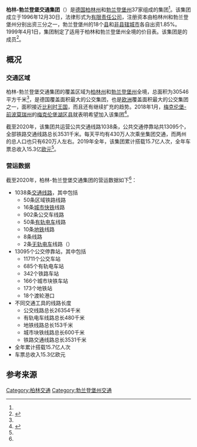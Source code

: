 {{noteTA|G1=德国地名|G2=Landkreis|G3=单位|G4=交通}}
{{Infobox company
 | name             = 柏林-勃兰登堡交通集团<br><small>{{lang|de|Verkehrsverbund Berlin-Brandenburg}}</small>
 | logo             = Verkehrsverbund Berlin-Brandenburg Logo.svg
 | type             = [[有限责任公司_(德国)|有限责任公司]]
 | foundation         = 1996年12月30日
 | location_city       = [[柏林|柏林]]
 | location_country     = {{GER}}
 | area_served        = [[柏林州|柏林州]]和[[勃兰登堡州|勃兰登堡州]]
 | key_people         = Susanne Henckel（总经理）<ref name="Susanne">{{cite web |url=https://www.vbb.de/search/press/vbb-aufsichtsrat-designiert-susanne-henckel-zur-nachfolgerin-von-vbb-geschaftsfuhrer-hans-werner-franz |title=VBB-Aufsichtsrat designiert Susanne Henckel zur Nachfolgerin von VBB-Geschäftsführer Hans-Werner Franz |publisher=vbb.de |date=2013-12-05 |language=de }}</ref>
 | services          = [[大众运输|大众运输]]
 | revenue           = 15.3亿欧元（2019年全年）<ref name="zahlen">{{cite web |url=https://www.vbb.de/media/download/1428 |title=Die wichtigsten Kennzahlen im Verkehrsverbund Berlin-Brandenburg |publisher=vbb.de |date=2020-05-31 |format=PDF |language=de |access-date=2021-01-20 |archive-date=2021-01-20 |archive-url=https://web.archive.org/web/20210120154450/https://www.vbb.de/media/download/1428 |dead-url=no }}</ref>
 | owner            = 以下股东各出资三分之一<br><small>柏林市政府<br>勃兰登堡州政府<br>勃兰登堡州下辖18[[县_(德国)|县]]和[[非县辖城市|非县辖城市]]政府</small>
 | num_employees       = 100人左右<br>成员公司员工总数25583人<ref name="zahlen"/>
 | homepage          = {{URL|www.VBB.de}}
}}
'''柏林-勃兰登堡交通集团'''（{{lang-de|Verkehrsverbund Berlin-Brandenburg, VBB}}）是[[德国|德国]][[柏林州|柏林州]]和[[勃兰登堡州|勃兰登堡州]]37家{{link-en|公共交通机构|Transportation authority}}组成的集团<ref name="zahlen"/>。该集团成立于1996年12月30日，法律形式为[[有限责任公司_(德国)|有限责任公司]]，注册资本由柏林州和勃兰登堡州分别出资三分之一，勃兰登堡州的18个[[县_(德国)|县]]和[[非县辖城市|非县辖城市]]各自出资1.85%。1999年4月1日，集团制定了适用于柏林和勃兰登堡州全境的价目表。该集团是{{link-de|德国公交公司联盟|Verband Deutscher Verkehrsunternehmen}}的成员<ref name="zughalt">{{cite web |first=Stefan |last=Hennigfeld |url=http://www.zughalt.de/2018/01/vbb-kehrt-in-den-vdv-zurueck/ |title=VBB kehrt in den VDV zurück |publisher=Eisenbahnjournal Zughalt |date=2018-01-22 |language=de |access-date=2021-01-20 |archive-date=2020-11-05 |archive-url=https://web.archive.org/web/20201105151057/http://www.zughalt.de/2018/01/vbb-kehrt-in-den-vdv-zurueck/ |dead-url=no }}</ref>。

== 概况 ==
=== 交通区域 ===
柏林-勃兰登堡交通集团的覆盖区域为[[柏林州|柏林州]]和[[勃兰登堡州|勃兰登堡州]]全境，总面积为30546平方千米<ref name="zahlen"/>，是德国覆盖面积最大的公交集团，也是[[欧洲|欧洲]]覆盖面积最大的公交集团之一，面积接近[[比利时王国|比利时王国]]，而且还有继续扩充的趋势。2018年1月，[[梅克伦堡-前波莫瑞州|梅克伦堡-前波莫瑞州]]的[[梅克伦堡湖区县|梅克伦堡湖区县]]就表明希望加入该集团<ref name="meckpom">{{cite web |first=Stefan |last=Hennigfeld |url=http://www.zughalt.de/2018/01/meckpom-landkreis-will-vbb-beitreten/ |title=MeckPom: Landkreis will VBB beitreten |publisher=Eisenbahnjournal Zughalt |date=2018-01-26 |language=de |access-date=2021-01-20 |archive-date=2020-09-29 |archive-url=https://web.archive.org/web/20200929092634/http://www.zughalt.de/2018/01/meckpom-landkreis-will-vbb-beitreten/ |dead-url=no }}</ref>。

截至2020年，该集团共运营公共交通线路1038条，公共交通停靠站共13095个，全部铁路交通线路总长3531千米。每天平均有430万人次乘坐集团交通，而两州的总人口也只有620万人左右。2019年全年，该集团累计搭载15.7亿人次，全年车票总收入15.3亿[[欧元|欧元]]<ref name="zahlen"/>。

=== 营运数据 ===
截至2020年，柏林-勃兰登堡交通集团的营运数据如下<ref name="zahlen"/>：
* 1038条[[运行系统|交通线路]]，其中包括
** 50条区域铁路线路
** 16条[[柏林城市快铁|城市快铁]]线路
** 902条公交车线路
** 50条[[有轨电车|有轨电车]]线路
** 10条[[柏林地铁|地铁]]线路
** 8条{{link-de|客运渡船|Personenfähre|渡船}}线路
** 2条[[无轨电车|无轨电车]]线路（{{link-de|埃伯斯瓦尔德无轨电车|Oberleitungsbus Eberswalde}}）
* 13095个公交停靠站，其中包括
** 11711个公交车站
** 685个有轨电车站
** 342个铁路车站
** 166个城市块铁车站
** 173个地铁站
** 18个渡轮港口
* 不同交通工具的线路长度
** 公交线路总长26354千米
** 有轨电车线路总长480千米
** 地铁线路总长153千米
** 城市块铁线路总长600千米
** 铁路交通线路总长3531千米
* 全年累计搭载15.7亿人次
* 车票总收入15.3亿欧元

== 参考来源 ==
{{reflist}}

{{Authority control}}
[[Category:柏林交通|Category:柏林交通]]
[[Category:勃兰登堡州交通|Category:勃兰登堡州交通]]